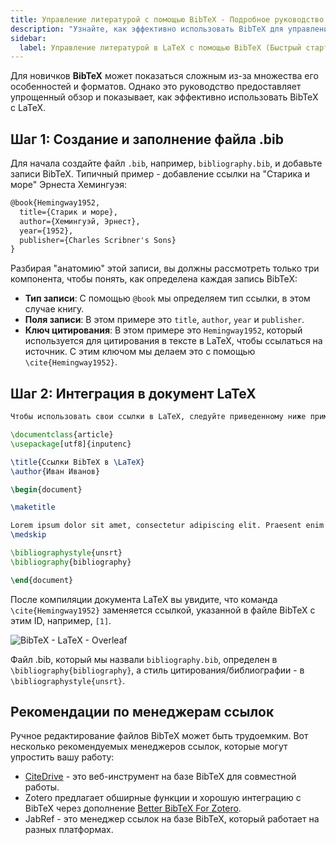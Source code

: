 ```yaml
---
title: Управление литературой с помощью BibTeX - Подробное руководство по LaTeX
description: "Узнайте, как эффективно использовать BibTeX для управления литературой в LaTeX, начиная с создания файла .bib и заканчивая интеграцией в ваш документ LaTeX."
sidebar:
  label: Управление литературой в LaTeX с помощью BibTeX (Быстрый старт)
---
```


Для новичков **BibTeX** может показаться сложным из-за множества его особенностей и форматов. Однако это руководство предоставляет упрощенный обзор и показывает, как эффективно использовать BibTeX с LaTeX.


<CiteDrive /> 

## Шаг 1: Создание и заполнение файла .bib

Для начала создайте файл `.bib`, например, `bibliography.bib`, и добавьте записи BibTeX. Типичный пример - добавление ссылки на "Старика и море" Эрнеста Хемингуэя:

```latex
@book{Hemingway1952,
  title={Старик и море},
  author={Хемингуэй, Эрнест},
  year={1952},
  publisher={Charles Scribner's Sons}
}
```

Разбирая "анатомию" этой записи, вы должны рассмотреть только три компонента, чтобы понять, как определена каждая запись BibTeX:

- **Тип записи**: С помощью `@book` мы определяем тип ссылки, в этом случае книгу.
- **Поля записи**: В этом примере это `title`, `author`, `year` и `publisher`.
- **Ключ цитирования**: В этом примере это `Hemingway1952`, который используется для цитирования в тексте в LaTeX, чтобы ссылаться на источник. С этим ключом мы делаем это с помощью `\cite{Hemingway1952}`.

## Шаг 2: Интеграция в документ LaTeX

```latex
Чтобы использовать свои ссылки в LaTeX, следуйте приведенному ниже примеру:

\documentclass{article}
\usepackage[utf8]{inputenc}

\title{Ссылки BibTeX в \LaTeX}
\author{Иван Иванов}

\begin{document}

\maketitle

Lorem ipsum dolor sit amet, consectetur adipiscing elit. Praesent enim urna, dapibus et bibendum vel, consectetur et turpis. Cras a molestie nulla. \cite{Hemingway1952}
\medskip

\bibliographystyle{unsrt}
\bibliography{bibliography}

\end{document}
```

После компиляции документа LaTeX вы увидите, что команда `\cite{Hemingway1952}` заменяется ссылкой, указанной в файле BibTeX с этим ID, например, `[1]`.

![BibTeX - LaTeX - Overleaf](@assets/images/tutorial/LaTeX_Overleaf_BibTeX-Example.png)

Файл .bib, который мы назвали `bibliography.bib`, определен в `\bibliography{bibliography}`, а стиль цитирования/библиографии - в `\bibliographystyle{unsrt}`.

## Рекомендации по менеджерам ссылок

Ручное редактирование файлов BibTeX может быть трудоемким. Вот несколько рекомендуемых менеджеров ссылок, которые могут упростить вашу работу:

- [CiteDrive](https://www.citedrive.com/) - это веб-инструмент на базе BibTeX для совместной работы.
- Zotero предлагает обширные функции и хорошую интеграцию с BibTeX через дополнение [Better BibTeX For Zotero](https://retorque.re/zotero-better-bibtex/).
- JabRef - это менеджер ссылок на базе BibTeX, который работает на разных платформах.
